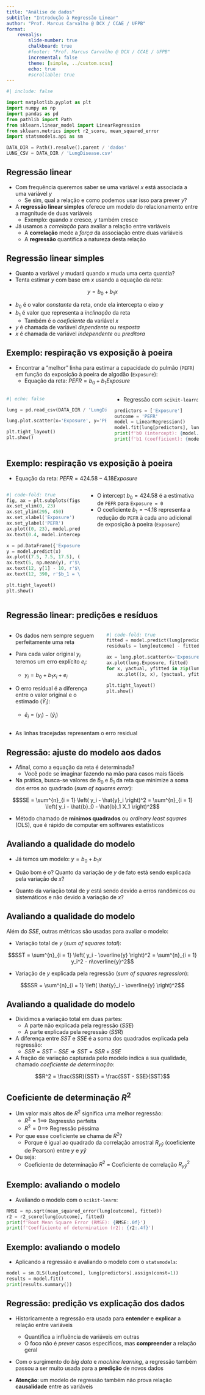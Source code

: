 ```yaml
---
title: "Análise de dados"
subtitle: "Introdução à Regressão Linear"
author: "Prof. Marcus Carvalho @ DCX / CCAE / UFPB"
format:
    revealjs:
        slide-number: true
        chalkboard: true
        #footer: "Prof. Marcus Carvalho @ DCX / CCAE / UFPB"
        incremental: false
        theme: [simple, ../custom.scss]
        echo: true
        #scrollable: true
---
```


```python
#| include: false

import matplotlib.pyplot as plt
import numpy as np
import pandas as pd
from pathlib import Path
from sklearn.linear_model import LinearRegression
from sklearn.metrics import r2_score, mean_squared_error
import statsmodels.api as sm

DATA_DIR = Path().resolve().parent / 'dados'
LUNG_CSV = DATA_DIR / 'LungDisease.csv'
```

## Regressão linear

- Com frequência queremos saber se uma variável $x$ está associada a uma variável $y$
    - Se sim, qual a relação e como podemos usar isso para prever $y$?

- A **regressão linear simples** oferece um modelo do relacionamento entre a magnitude de duas variáveis
    - Exemplo: quando $x$ cresce, $y$ também cresce

- Já usamos a *correlação* para avaliar a relação entre variáveis
    - A **correlação** mede a *força* da associação entre duas variáveis
    - A **regressão** quantifica a natureza desta relação


## Regressão linear simples

- Quanto a variável $y$ mudará quando $x$ muda uma certa quantia?
- Tenta estimar $y$ com base em $x$ usando a equação da reta:

$$y = b_0 + b_1 x$$

- $b_0$ é o valor *constante* da reta, onde ela intercepta o eixo $y$
- $b_1$ é valor que representa a *inclinação* da reta
    - Também é o *coeficiente* da variável $x$
- $y$ é chamada de variável *dependente* ou *resposta*
- $x$ é chamada de variável *independente* ou *preditora*

## Exemplo: respiração vs exposição à poeira

- Encontrar a "melhor" linha para estimar a capacidade do pulmão (`PEFR`) em função da exposição à poeira de algodão (`Exposure`):
    - Equação da reta: $PEFR = b_0 + b_1 Exposure$

:::: {.columns}
:::{.column}
```python
#| echo: false

lung = pd.read_csv(DATA_DIR / 'LungDisease.csv')

lung.plot.scatter(x='Exposure', y='PEFR', figsize=(5, 4))

plt.tight_layout()
plt.show()
```
:::
::: {.column}

- Regressão com `scikit-learn`:

```python
predictors = ['Exposure']
outcome = 'PEFR'
model = LinearRegression()
model.fit(lung[predictors], lung[outcome])
print(f'b0 (intercept): {model.intercept_:.2f}')
print(f'b1 (coefficient): {model.coef_[0]:.2f}')
```
:::
::::

## Exemplo: respiração vs exposição à poeira

- Equação da reta: $PEFR = 424.58 - 4.18 Exposure$

:::: {.columns}
:::{.column .smaller-code-fold width="40%"}
```python
#| code-fold: true
fig, ax = plt.subplots(figsize=(4, 4))
ax.set_xlim(0, 23)
ax.set_ylim(295, 450)
ax.set_xlabel('Exposure')
ax.set_ylabel('PEFR')
ax.plot((0, 23), model.predict(pd.DataFrame({'Exposure': [0, 23]})))
ax.text(0.4, model.intercept_, r'$b_0$', size='larger')

x = pd.DataFrame({'Exposure': [7.5,17.5]})
y = model.predict(x)
ax.plot((7.5, 7.5, 17.5), (y[0], y[1], y[1]), '--')
ax.text(5, np.mean(y), r'$\Delta Y$', size='larger')
ax.text(12, y[1] - 10, r'$\Delta X$', size='larger')
ax.text(12, 390, r'$b_1 = \frac{\Delta Y}{\Delta X}$', size='larger')

plt.tight_layout()
plt.show()
```
:::
::: {.column width="60%"}
- O intercept $b_0 = 424.58$ é a estimativa de `PEFR` para `Exposure = 0`
- O coeficiente $b_1 = –4.18$ representa a redução do `PEFR` à cada ano adicional de exposição à poeira (`Exposure`)
:::
::::

## Regressão linear: predições e resíduos

:::: {.columns}
:::{.column}
- Os dados nem sempre seguem perfeitamente uma reta

- Para cada valor original $y_i$ teremos um erro explícito $e_i$:
    - $y_i = b_0 + b_1 x_i + e_i$

- O erro residual é a diferença entre o valor original e o estimado ($\hat{Y}_i$):
    - $\hat{e}_i = (y_i) - (\hat{y}_i)$

:::
::: {.column .smaller-code-fold}
```python
#| code-fold: true
fitted = model.predict(lung[predictors])
residuals = lung[outcome] - fitted

ax = lung.plot.scatter(x='Exposure', y='PEFR', figsize=(5, 4))
ax.plot(lung.Exposure, fitted)
for x, yactual, yfitted in zip(lung.Exposure, lung.PEFR, fitted): 
    ax.plot((x, x), (yactual, yfitted), '--', color='C1')

plt.tight_layout()
plt.show()
```
:::
::::

- As linhas tracejadas representam o erro residual

## Regressão: ajuste do modelo aos dados

- Afinal, como a equação da reta é determinada?
    - Você pode se imaginar fazendo na mão para casos mais fáceis
- Na prática, busca-se valores de $\hat{b}_0$ e $\hat{b}_1$ da reta que minimize a soma dos erros ao quadrado (_sum of squares error_):

$$SSE = \sum^{n}_{i = 1} \left( y_i - \hat{y}_i \right)^2 = \sum^{n}_{i = 1} \left( y_i - \hat{b}_0 - \hat{b}_1 X_1 \right)^2$$

- Método chamado de **mínimos quadrados** ou _ordinary least squares_ (OLS), que é rápido de computar em softwares estatísticos

## Avaliando a qualidade do modelo

- Já temos um modelo: $y = b_0 + b_1 x$

- Quão bom é o? Quanto da variação de $y$ de fato está sendo explicada pela variação de $x$?

- Quanto da variação total de $y$ está sendo devido a erros randômicos ou sistemáticos e não devido à variação de $x$?

## Avaliando a qualidade do modelo

Além do $SSE$, outras métricas são usadas para avaliar o modelo:

- Variação total de $y$ (_sum of squares total_):

$$SST = \sum^{n}_{i = 1} \left( y_i - \overline{y} \right)^2 = \sum^{n}_{i = 1} y_i^2 - n\overline{y}^2$$

- Variação de $y$ explicada pela regressão (_sum of squares regression_):

$$SSR = \sum^{n}_{i = 1} \left( \hat{y}_i - \overline{y} \right)^2$$

## Avaliando a qualidade do modelo

- Dividimos a variação total em duas partes:
    - A parte não explicada pela regressão ($SSE$)
    - A parte explicada pela regressão ($SSR$)

- A diferença entre $SST$ e $SSE$ é a soma dos quadrados explicada pela regressão:
    - $SSR = SST - SSE \Rightarrow SST = SSR + SSE$

- A fração de variação capturada pelo modelo indica a sua qualidade, chamado _coeficiente de determinação_:

$$R^2 = \frac{SSR}{SST} = \frac{SST - SSE}{SST}$$

## Coeficiente de determinação $R^2$

- Um valor mais altos de $R^2$ significa uma melhor regressão:
    - $R^2 = 1 \implies$ Regressão perfeita
    - $R^2 = 0 \implies$ Regressão péssima

- Por que esse coeficiente se chama de $R^2$?
    - Porque é igual ao quadrado da correlação amostral $R_{y\hat{y}}$ (coeficiente de Pearson) entre $y$ e $y\hat{y}$

- Ou seja:
    - Coeficiente de determinação $R^2$  = Coeficiente de correlação $R_{y\hat{y}}^2$ 

## Exemplo: avaliando o modelo

- Avaliando o modelo com o `scikit-learn`:

```python
RMSE = np.sqrt(mean_squared_error(lung[outcome], fitted))
r2 = r2_score(lung[outcome], fitted)
print(f'Root Mean Square Error (RMSE): {RMSE:.0f}')
print(f'Coefficiente of determination (r2): {r2:.4f}')
```

## Exemplo: avaliando o modelo

- Aplicando a regressão e avaliando o modelo com o `statsmodels`:

```python
model = sm.OLS(lung[outcome], lung[predictors].assign(const=1))
results = model.fit()
print(results.summary())
```

## Regressão: predição vs explicação dos dados

- Historicamente a regressão era usada para **entender** e **explicar** a relação entre variáveis
    - Quantifica a influência de variáveis em outras
    - O foco não é _prever_ casos específicos, mas **compreender** a relação geral

- Com o surgimento do _big data_ e _machine learning_, a regressão também passou a ser muito usada para a **predição** de novos dados

- [**Atenção**: um modelo de regressão também não prova relação **causalidade** entre as variáveis]{.emph}

